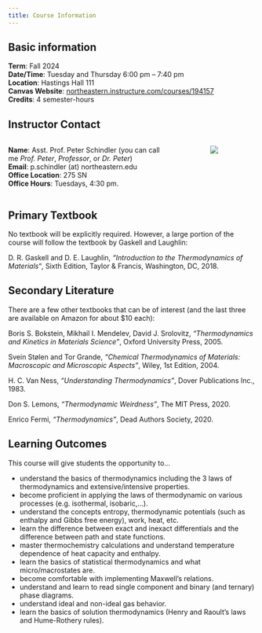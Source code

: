 ```yaml
---
title: Course Information
---
```


## Basic information

**Term**: Fall 2024\
**Date/Time**: Tuesday and Thursday 6:00 pm – 7:40 pm\
**Location**: Hastings Hall 111\
**Canvas Website**: [northeastern.instructure.com/courses/194157](https://northeastern.instructure.com/courses/194157)\
**Credits**: 4 semester-hours\

## Instructor Contact

:::: {.columns}

::: {.column width="70%"}
**Name**: Asst. Prof. Peter Schindler (you can call me *Prof. Peter*, *Professor*, or *Dr. Peter*)\
**Email**: p.schindler (at) northeastern.edu\
**Office Location**: 275 SN\
**Office Hours**: Tuesdays, 4:30 pm.\
:::

::: {.column width="10%"}
<!-- empty column to create gap -->
:::

::: {.column width="20%"}
![](../images/ps.jpg)
:::

::::


## Primary Textbook

No textbook will be explicitly required. However, a large portion of the course will follow the textbook by Gaskell and Laughlin:

::: {.callout-important title="Primary textbook"}
D. R. Gaskell and D. E. Laughlin, *“Introduction to the Thermodynamics of Materials“*, Sixth Edition, Taylor & Francis, Washington, DC, 2018.
:::

## Secondary Literature

There are a few other textbooks that can be of interest (and the last three are available on Amazon for about $10 each):

::: {.callout-tip title="Interesting classification of binary phase diagrams"}
Boris S. Bokstein, Mikhail I. Mendelev, David J. Srolovitz, *“Thermodynamics and Kinetics in Materials Science”*, Oxford University Press, 2005.
:::

::: {.callout-tip title="Chemistry viewpoint"}
Svein Stølen and Tor Grande, *“Chemical Thermodynamics of Materials: Macroscopic and Microscopic Aspects”*, Wiley, 1st Edition, 2004.
:::

::: {.callout-tip title="Easy read"}
H. C. Van Ness, *“Understanding Thermodynamics”*, Dover Publications Inc., 1983.
:::

::: {.callout-tip title="Historic context"}
Don S. Lemons, *“Thermodynamic Weirdness”*, The MIT Press, 2020.
:::

::: {.callout-tip title="Succinctly written"}
Enrico Fermi, *“Thermodynamics”*, Dead Authors Society, 2020.
:::


## Learning Outcomes
This course will give students the opportunity to...

- understand the basics of thermodynamics including the 3 laws of thermodynamics and extensive/intensive properties.
- become proficient in applying the laws of thermodynamic on various processes (e.g. isothermal, isobaric,...).
- understand the concepts entropy, thermodynamic potentials (such as enthalpy and Gibbs free energy), work, heat, etc.
- learn the difference between exact and inexact differentials and the difference between path and state functions.
- master thermochemistry calculations and understand temperature dependence of heat capacity and enthalpy.
- learn the basics of statistical thermodynamics and what micro/macrostates are.
- become comfortable with implementing Maxwell's relations.
- understand and learn to read single component and binary (and ternary) phase diagrams.
- understand ideal and non-ideal gas behavior.
- learn the basics of solution thermodynamics (Henry and Raoult's laws and Hume-Rothery rules).



